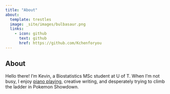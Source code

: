 ```yaml
---
title: "About"
about:
  template: trestles
  image: _site/images/bulbasaur.png
  links: 
    - icon: github
      text: github
      href: https://github.com/Kchenforyou
---
```


## About

Hello there! I'm Kevin, a Biostatistics MSc student at U of T. When I'm not busy,
I enjoy [piano playing](https://www.youtube.com/@kevinchen4547), creative writing, and desperately trying to climb the
ladder in Pokemon Showdown.
